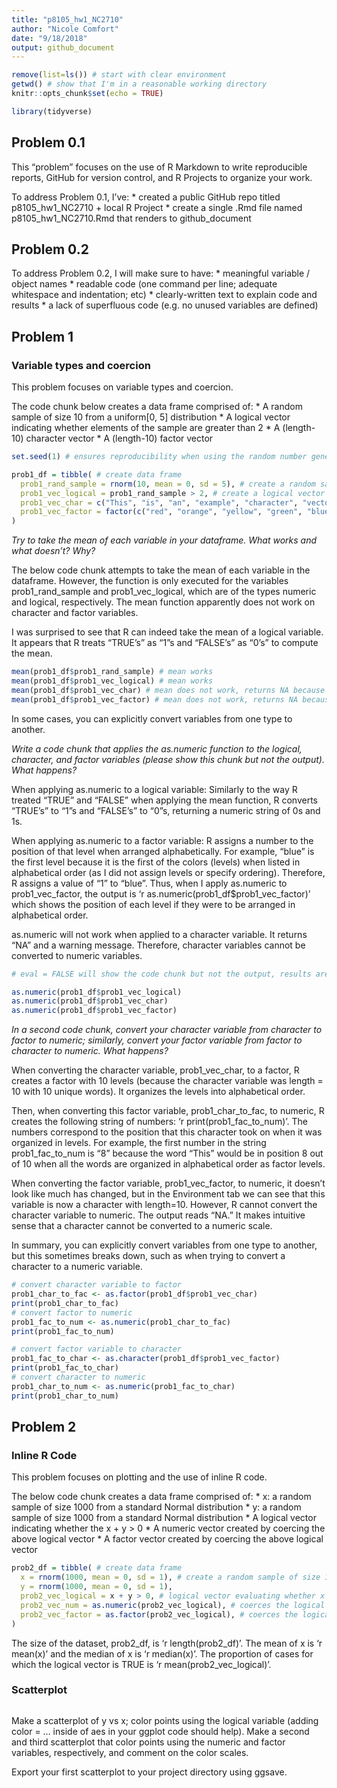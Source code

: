 ```yaml
---
title: "p8105_hw1_NC2710"
author: "Nicole Comfort"
date: "9/18/2018"
output: github_document
---
```


```r
remove(list=ls()) # start with clear environment
getwd() # show that I'm in a reasonable working directory
knitr::opts_chunk$set(echo = TRUE)

library(tidyverse)

```

## Problem 0.1

This “problem” focuses on the use of R Markdown to write reproducible reports, GitHub for version control, and R Projects to organize your work.

To address Problem 0.1, I've:
* created a public GitHub repo titled p8105_hw1_NC2710 + local R Project
* create a single .Rmd file named p8105_hw1_NC2710.Rmd that renders to github_document

## Problem 0.2

To address Problem 0.2, I will make sure to have:
* meaningful variable / object names
* readable code (one command per line; adequate whitespace and indentation; etc)
* clearly-written text to explain code and results
* a lack of superfluous code (e.g. no unused variables are defined)

## Problem 1 

### Variable types and coercion

This problem focuses on variable types and coercion.

The code chunk below creates a data frame comprised of: 
* A random sample of size 10 from a uniform[0, 5] distribution
* A logical vector indicating whether elements of the sample are greater than 2
* A (length-10) character vector
* A (length-10) factor vector

```r

set.seed(1) # ensures reproducibility when using the random number generator, rnorm

prob1_df = tibble( # create data frame
  prob1_rand_sample = rnorm(10, mean = 0, sd = 5), # create a random sample of size 10 from a uniform[0,5] distribution
  prob1_vec_logical = prob1_rand_sample > 2, # create a logical vector which evalues prob1_rand_sample
  prob1_vec_char = c("This", "is", "an", "example", "character", "vector", "with", "length", "equals", "ten"), # create an example character vector of length 10
  prob1_vec_factor = factor(c("red", "orange", "yellow", "green", "blue", "cyan", "purple", "indigo", "violet", "gray")) # create a factor vector of length 10 (i.e. with 10 levels) 
)

```

*Try to take the mean of each variable in your dataframe. What works and what doesn’t? Why?* 

The below code chunk attempts to take the mean of each variable in the dataframe. However, the function is only executed for the variables prob1_rand_sample and prob1_vec_logical, which are of the types numeric and logical, respectively. The mean function apparently does not work on character and factor variables. 

I was surprised to see that R can indeed take the mean of a logical variable. It appears that R treats "TRUE's" as "1"s and "FALSE's" as "0's" to compute the mean. 

```r

mean(prob1_df$prob1_rand_sample) # mean works
mean(prob1_df$prob1_vec_logical) # mean works
mean(prob1_df$prob1_vec_char) # mean does not work, returns NA because the argument is not numeric or logical
mean(prob1_df$prob1_vec_factor) # mean does not work, returns NA because the argument is not numeric or logical

```

In some cases, you can explicitly convert variables from one type to another.

*Write a code chunk that applies the as.numeric function to the logical, character, and factor variables (please show this chunk but not the output). What happens?* 

When applying as.numeric to a logical variable: Similarly to the way R treated "TRUE" and "FALSE" when applying the mean function, R converts "TRUE's" to "1"s and "FALSE's" to "0"s, returning a numeric string of 0s and 1s. 

When applying as.numeric to a factor variable: R assigns a number to the position of that level when arranged alphabetically. For example, "blue" is the first level because it is the first of the colors (levels) when listed in alphabetical order (as I did not assign levels or specify ordering). Therefore, R assigns a value of "1" to "blue". Thus, when I apply as.numeric to prob1_vec_factor, the output is 'r as.numeric(prob1_df$prob1_vec_factor)' which shows the position of each level if they were to be arranged in alphabetical order. 

as.numeric will not work when applied to a character variable. It returns "NA" and a warning message. Therefore, character variables cannot be converted to numeric variables. 

```r
# eval = FALSE will show the code chunk but not the output, results are not included 

as.numeric(prob1_df$prob1_vec_logical)
as.numeric(prob1_df$prob1_vec_char)
as.numeric(prob1_df$prob1_vec_factor)

```

*In a second code chunk, convert your character variable from character to factor to numeric; similarly, convert your factor variable from factor to character to numeric. What happens?* 

When converting the character variable, prob1_vec_char, to a factor, R creates a factor with 10 levels (because the character variable was length = 10 with 10 unique words). It organizes the levels into alphabetical order. 

Then, when converting this factor variable, prob1_char_to_fac, to numeric, R creates the following string of numbers: 'r print(prob1_fac_to_num)'. The numbers correspond to the position that this character took on when it was organized in levels. For example, the first number in the string prob1_fac_to_num is "8" because the word "This" would be in position 8 out of 10 when all the words are organized in alphabetical order as factor levels. 

When converting the factor variable, prob1_vec_factor, to numeric, it doesn't look like much has changed, but in the Environment tab we can see that this variable is now a character with length=10. However, R cannot convert the character variable to numeric. The output reads "NA." It makes intuitive sense that a character cannot be converted to a numeric scale. 

In summary, you can explicitly convert variables from one type to another, but this sometimes breaks down, such as when trying to convert a character to a numeric variable. 

```r

# convert character variable to factor
prob1_char_to_fac <- as.factor(prob1_df$prob1_vec_char)
print(prob1_char_to_fac)
# convert factor to numeric
prob1_fac_to_num <- as.numeric(prob1_char_to_fac)
print(prob1_fac_to_num)

# convert factor variable to character
prob1_fac_to_char <- as.character(prob1_df$prob1_vec_factor)
print(prob1_fac_to_char)
# convert character to numeric 
prob1_char_to_num <- as.numeric(prob1_fac_to_char)
print(prob1_char_to_num)

```

## Problem 2 

### Inline R Code 

This problem focuses on plotting and the use of inline R code.

The below code chunk creates a data frame comprised of: 
* x: a random sample of size 1000 from a standard Normal distribution
* y: a random sample of size 1000 from a standard Normal distribution
* A logical vector indicating whether the x + y > 0
* A numeric vector created by coercing the above logical vector
* A factor vector created by coercing the above logical vector

```r

prob2_df = tibble( # create data frame
  x = rnorm(1000, mean = 0, sd = 1), # create a random sample of size 10000 from a standard normal distribution
  y = rnorm(1000, mean = 0, sd = 1), 
  prob2_vec_logical = x + y > 0, # logical vector evaluating whether x + y > 0
  prob2_vec_num = as.numeric(prob2_vec_logical), # coerces the logical vector to numeric vector
  prob2_vec_factor = as.factor(prob2_vec_logical), # coerces the logical vector to factor vector 
)

```

The size of the dataset, prob2_df, is 'r length(prob2_df)'.
The mean of x is 'r mean(x)' and the median of x is 'r median(x)'.
The proportion of cases for which the logical vector is TRUE is 'r mean(prob2_vec_logical)'. 

### Scatterplot 

```r

```


Make a scatterplot of y vs x; color points using the logical variable (adding color = ... inside of aes in your ggplot code should help). Make a second and third scatterplot that color points using the numeric and factor variables, respectively, and comment on the color scales.

Export your first scatterplot to your project directory using ggsave.
